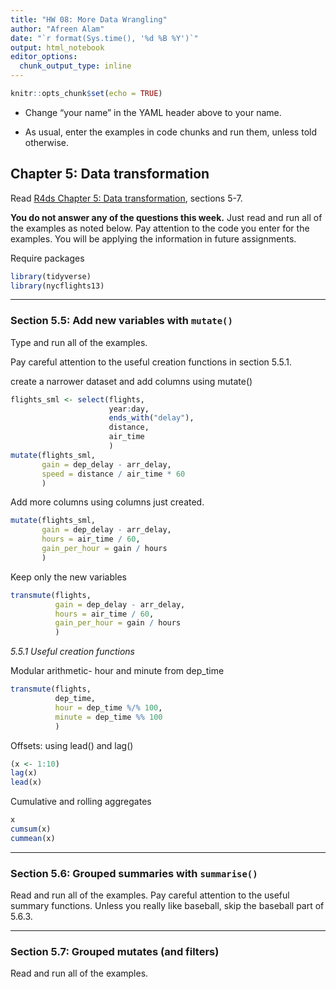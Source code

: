 ```yaml
---
title: "HW 08: More Data Wrangling"
author: "Afreen Alam"
date: "`r format(Sys.time(), '%d %B %Y')`"
output: html_notebook
editor_options: 
  chunk_output_type: inline
---
```


```r
knitr::opts_chunk$set(echo = TRUE)
```

- Change "your name" in the YAML header above to your name.

- As usual, enter the examples in code chunks and run them, unless told otherwise.

## Chapter 5: Data transformation

Read [R4ds Chapter 5: Data transformation](https://r4ds.had.co.nz/transform.html), sections 5-7.

**You do not answer any of the questions this week.** Just read and run all of the examples as noted below. Pay attention to the code you enter for the examples. You will be applying the information in future assignments.


Require packages

```r
library(tidyverse)
library(nycflights13)
```


***
### Section 5.5: Add new variables with `mutate()`

Type and run all of the examples.

Pay careful attention to the useful creation functions in section 5.5.1. 


create a narrower dataset and add columns using mutate()

```r
flights_sml <- select(flights,
                      year:day,
                      ends_with("delay"),
                      distance,
                      air_time
                      )
mutate(flights_sml,
       gain = dep_delay - arr_delay,
       speed = distance / air_time * 60
       )
```

Add more columns using columns just created.

```r
mutate(flights_sml,
       gain = dep_delay - arr_delay,
       hours = air_time / 60,
       gain_per_hour = gain / hours
       )
```

Keep only the new variables

```r
transmute(flights,
          gain = dep_delay - arr_delay,
          hours = air_time / 60,
          gain_per_hour = gain / hours
          )
```


*5.5.1 Useful creation functions*

Modular arithmetic- hour and minute from dep_time

```r
transmute(flights, 
          dep_time,
          hour = dep_time %/% 100,
          minute = dep_time %% 100
          )
```

Offsets: using lead() and lag()

```r
(x <- 1:10)
lag(x)
lead(x)
```

Cumulative and rolling aggregates

```r
x
cumsum(x)
cummean(x)
```





























***
### Section 5.6: Grouped summaries with `summarise()`

Read and run all of the examples. Pay careful attention to the useful summary functions. Unless you really like baseball, skip the baseball part of 5.6.3.

***
### Section 5.7: Grouped mutates (and filters)

Read and run all of the examples.


































